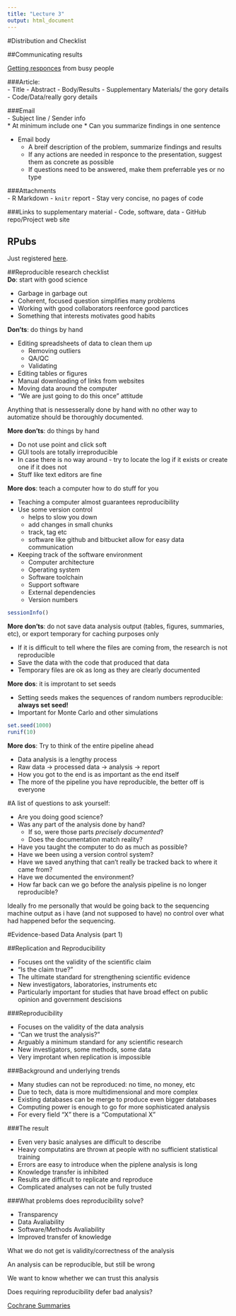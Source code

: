 ```yaml
---
title: "Lecture 3"
output: html_document
---
```



#Distribution and Checklist

##Communicating results

[Getting responces](http://goo.gl/sJDb9V) from busy people

###Article:  
- Title
- Abstract
- Body/Results
- Supplementary Materials/ the gory details
- Code/Data/really gory details

###Email  
- Subject line / Sender info  
    * At minimum include one
    * Can you summarize findings in one sentence
  
- Email body  
    * A breif description of the problem, summarize findings and results
    * If any actions are needed in responce to the presentation, suggest them as concrete as possible
    * If questions need to be answered, make them preferrable yes or no type

###Attachments  
- R Markdown
- `knitr` report
- Stay very concise, no pages of code

###Links to supplementary material
- Code, software, data
- GitHub repo/Project web site


## RPubs

Just registered [here](https://rpubs.com/alext).

##Reproducible research checklist  
**Do**: start with good science  

- Garbage in garbage out
- Coherent, focused question simplifies many problems
- Working with good collaborators reenforce good parctices
- Something that interests motivates good habits

**Don'ts**: do things by hand

- Editing spreadsheets of data to clean them up
    * Removing outliers
    * QA/QC
    * Validating
- Editing tables or figures
- Manual downloading of links from websites
- Moving data around the computer
- "We are just going to do this once" attitude

Anything that is nessesserally done by hand with no other way to automatize should be thoroughly documented.

**More don'ts**: do things by hand

- Do not use point and click soft
- GUI tools are totally irreproducible
- In case there is no way around - try to locate the log if it exists or create one if it does not
- Stuff like text editors are fine

**More dos**: teach a computer how to do stuff for you

- Teaching a computer almost guarantees reproducibility
- Use some version control
    * helps to slow you down
    * add changes in small chunks
    * track, tag etc
    * software like github and bitbucket allow for easy data communication
- Keeping track of the software environment
    * Computer architecture
    * Operating system
    * Software toolchain
    * Support software
    * External dependencies
    * Version numbers
    
```r
sessionInfo()
```

**More don'ts**: do not save data analysis output (tables, figures, summaries, etc), or export temporary for caching purposes only

- If it is difficult to tell where the files are coming from, the research is not reproducible
- Save the data with the code that produced that data
- Temporary files are ok as long as they are clearly documented

**More dos**: it is improtant to set seeds

- Setting seeds makes the sequences of random numbers reproducible: **always set seed!**
- Important for Monte Carlo and other simulations

```r
set.seed(1000)
runif(10)
```

**More dos**: Try to think of the entire pipeline ahead

- Data analysis is a lengthy process
- Raw data -> processed data -> analysis -> report
- How you got to the end is as important as the end itself
- The more of the pipeline you have reproducible, the better off is everyone

#A list of questions to ask yourself:

- Are you doing good science?
- Was any part of the analysis done by hand?
    - If so, were those parts *precisely documented*?
    - Does the documentation match reality?
- Have you taught the computer to do as much as possible?
- Have we been using a version control system?
- Have we saved anything that can't really be tracked back to where it came from?
- Have we documented the environment?
- How far back can we go before the analysis pipeline is no longer reproducible?

Ideally fro me personally that would be going back to the sequencing machine output as i have (and not supposed to have) no control over what had happened befor the sequencing.

#Evidence-based Data Analysis (part 1)

##Replication and Reproducibility

- Focuses ont the validity of the scientific claim
- "Is the claim true?"
- The ultimate standard for strengthening scientific evidence
- New investigators, laboratories, instruments etc
- Particularly important for studies that have broad effect on public opinion and government descisions

###Reproducibility

- Focuses on the validity of the data analysis
- "Can we trust the analysis?"
- Arguably a minimum standard for any scientific research
- New investigators, some methods, some data
- Very improtant when replication is impossible

###Background and underlying trends

- Many studies can not be reproduced: no time, no money, etc
- Due to tech, data is more multidimensional and more complex
- Existing databases can be merge to produce even bigger databases
- Computing power is enough to go for more sophisticated analysis
- For every field "X" there is a "Computational X"

###The result

- Even very basic analyses are difficult to describe
- Heavy computatins are thrown at people with no sufficient statistical training
- Errors are easy to introduce when the piplene analysis is long
- Knowledge transfer is inhibited
- Results are difficult to replicate and reproduce
- Complicated analyses can not be fully trusted

###What problems does reproducibility solve?

- Transparency
- Data Avaliability
- Software/Methods Avaliability
- Improved transfer of knowledge

What we do not get is validity/correctness of the analysis

An analysis can be reproducible, but still be wrong

We want to know whether we can trust this analysis

Does requiring reproducibility defer bad analysis?

[Cochrane Summaries](http://www.cochrane.org/evidence)


